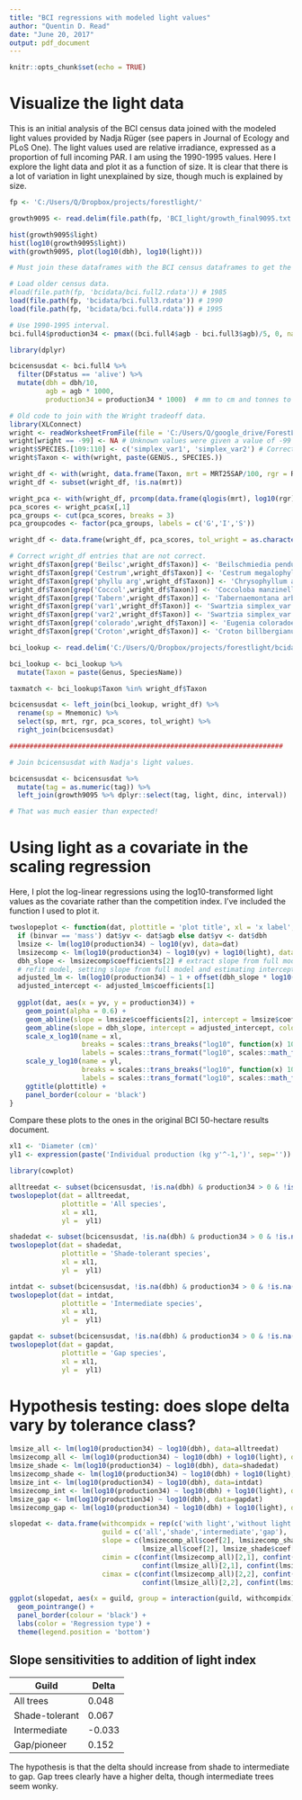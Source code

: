 ```yaml
---
title: "BCI regressions with modeled light values"
author: "Quentin D. Read"
date: "June 20, 2017"
output: pdf_document
---
```


```r
knitr::opts_chunk$set(echo = TRUE)
```

# Visualize the light data

This is an initial analysis of the BCI census data joined with the modeled light values provided by Nadja Rüger (see papers in Journal of Ecology and PLoS One). The light values used are relative irradiance, expressed as a proportion of full incoming PAR. I am using the 1990-1995 values. Here I explore the light data and plot it as a function of size. It is clear that there is a lot of variation in light unexplained by size, though much is explained by size.

```r
fp <- 'C:/Users/Q/Dropbox/projects/forestlight/'

growth9095 <- read.delim(file.path(fp, 'BCI_light/growth_final9095.txt'), stringsAsFactors = FALSE)

hist(growth9095$light)
hist(log10(growth9095$light))
with(growth9095, plot(log10(dbh), log10(light)))
```

```r
# Must join these dataframes with the BCI census dataframes to get the biomass values.

# Load older census data.
#load(file.path(fp, 'bcidata/bci.full2.rdata')) # 1985
load(file.path(fp, 'bcidata/bci.full3.rdata')) # 1990
load(file.path(fp, 'bcidata/bci.full4.rdata')) # 1995

# Use 1990-1995 interval.
bci.full4$production34 <- pmax((bci.full4$agb - bci.full3$agb)/5, 0, na.rm = T)

library(dplyr)

bcicensusdat <- bci.full4 %>%
  filter(DFstatus == 'alive') %>%
  mutate(dbh = dbh/10,
         agb = agb * 1000,
         production34 = production34 * 1000)  # mm to cm and tonnes to kg

# Old code to join with the Wright tradeoff data.
library(XLConnect)
wright <- readWorksheetFromFile(file = 'C:/Users/Q/google_drive/ForestLight/data/Shade Tolerance/Demographic/Wright et al 2010, growth mortality tradeoffs.xlsx', sheet = 1, startRow = 26) # Get rid of the lines above header.
wright[wright == -99] <- NA # Unknown values were given a value of -99
wright$SPECIES.[109:110] <- c('simplex_var1', 'simplex_var2') # Correct duplicate named subspecies.
wright$Taxon <- with(wright, paste(GENUS., SPECIES.))

wright_df <- with(wright, data.frame(Taxon, mrt = MRT25SAP/100, rgr = RGR95SAP, stringsAsFactors = FALSE))
wright_df <- subset(wright_df, !is.na(mrt))

wright_pca <- with(wright_df, prcomp(data.frame(qlogis(mrt), log10(rgr)), scale=TRUE, center=TRUE)) # 90% of variation on the growth-mortality single axis. Nice.
pca_scores <- wright_pca$x[,1]
pca_groups <- cut(pca_scores, breaks = 3)
pca_groupcodes <- factor(pca_groups, labels = c('G','I','S'))

wright_df <- data.frame(wright_df, pca_scores, tol_wright = as.character(pca_groupcodes), stringsAsFactors = FALSE)

# Correct wright_df entries that are not correct.
wright_df$Taxon[grep('Beilsc',wright_df$Taxon)] <- 'Beilschmiedia pendula'
wright_df$Taxon[grep('Cestrum',wright_df$Taxon)] <- 'Cestrum megalophyllum'
wright_df$Taxon[grep('phyllu arg',wright_df$Taxon)] <- 'Chrysophyllum argenteum'
wright_df$Taxon[grep('Coccol',wright_df$Taxon)] <- 'Coccoloba manzinellensis'
wright_df$Taxon[grep('Tabern',wright_df$Taxon)] <- 'Tabernaemontana arborea'
wright_df$Taxon[grep('var1',wright_df$Taxon)] <- 'Swartzia simplex_var.grandiflora'
wright_df$Taxon[grep('var2',wright_df$Taxon)] <- 'Swartzia simplex_var.ochnacea'
wright_df$Taxon[grep('colorado',wright_df$Taxon)] <- 'Eugenia coloradoensis'
wright_df$Taxon[grep('Croton',wright_df$Taxon)] <- 'Croton billbergianus'

bci_lookup <- read.delim('C:/Users/Q/Dropbox/projects/forestlight/bcidata/ViewTax.txt', stringsAsFactors = FALSE)

bci_lookup <- bci_lookup %>%
  mutate(Taxon = paste(Genus, SpeciesName)) 

taxmatch <- bci_lookup$Taxon %in% wright_df$Taxon

bcicensusdat <- left_join(bci_lookup, wright_df) %>%
  rename(sp = Mnemonic) %>%
  select(sp, mrt, rgr, pca_scores, tol_wright) %>%
  right_join(bcicensusdat)

####################################################################

# Join bcicensusdat with Nadja's light values.

bcicensusdat <- bcicensusdat %>%
  mutate(tag = as.numeric(tag)) %>%
  left_join(growth9095 %>% dplyr::select(tag, light, dinc, interval))

# That was much easier than expected!
```

\newpage
# Using light as a covariate in the scaling regression

Here, I plot the log-linear regressions using the log10-transformed light values as the covariate rather than the competition index. I've included the function I used to plot it.

```r
twoslopeplot <- function(dat, plottitle = 'plot title', xl = 'x label', yl = 'y label', binvar='diameter') {
  if (binvar == 'mass') dat$yv <- dat$agb else dat$yv <- dat$dbh
  lmsize <- lm(log10(production34) ~ log10(yv), data=dat)
  lmsizecomp <- lm(log10(production34) ~ log10(yv) + log10(light), data=dat)
  dbh_slope <- lmsizecomp$coefficients[2] # extract slope from full model
  # refit model, setting slope from full model and estimating intercept
  adjusted_lm <- lm(log10(production34) ~ 1 + offset(dbh_slope * log10(yv)), data=dat) 
  adjusted_intercept <- adjusted_lm$coefficients[1]
  
  ggplot(dat, aes(x = yv, y = production34)) +
    geom_point(alpha = 0.6) +
    geom_abline(slope = lmsize$coefficients[2], intercept = lmsize$coefficients[1], color = 'indianred', size = 2) +
    geom_abline(slope = dbh_slope, intercept = adjusted_intercept, color = 'steelblue1', size = 2) +
    scale_x_log10(name = xl,
                  breaks = scales::trans_breaks("log10", function(x) 10^x),
                  labels = scales::trans_format("log10", scales::math_format(10^.x))) + 
    scale_y_log10(name = yl,
                  breaks = scales::trans_breaks("log10", function(x) 10^x),
                  labels = scales::trans_format("log10", scales::math_format(10^.x))) +
    ggtitle(plottitle) +
    panel_border(colour = 'black')
}
```

\newpage
Compare these plots to the ones in the original BCI 50-hectare results document.

```r
xl1 <- 'Diameter (cm)'
yl1 <- expression(paste('Individual production (kg y'^-1,')', sep=''))

library(cowplot)

alltreedat <- subset(bcicensusdat, !is.na(dbh) & production34 > 0 & !is.na(light))
twoslopeplot(dat = alltreedat, 
             plottitle = 'All species', 
             xl = xl1, 
             yl =  yl1)

shadedat <- subset(bcicensusdat, !is.na(dbh) & production34 > 0 & !is.na(light) & tol_wright == 'S')
twoslopeplot(dat = shadedat, 
             plottitle = 'Shade-tolerant species', 
             xl = xl1, 
             yl =  yl1)

intdat <- subset(bcicensusdat, !is.na(dbh) & production34 > 0 & !is.na(light) & tol_wright == 'I')
twoslopeplot(dat = intdat, 
             plottitle = 'Intermediate species', 
             xl = xl1, 
             yl =  yl1)

gapdat <- subset(bcicensusdat, !is.na(dbh) & production34 > 0 & !is.na(light) & tol_wright == 'G')
twoslopeplot(dat = gapdat, 
             plottitle = 'Gap species', 
             xl = xl1, 
             yl =  yl1)

```

\newpage
# Hypothesis testing: does slope delta vary by tolerance class?

```r
lmsize_all <- lm(log10(production34) ~ log10(dbh), data=alltreedat)
lmsizecomp_all <- lm(log10(production34) ~ log10(dbh) + log10(light), data=alltreedat)
lmsize_shade <- lm(log10(production34) ~ log10(dbh), data=shadedat)
lmsizecomp_shade <- lm(log10(production34) ~ log10(dbh) + log10(light), data=shadedat)
lmsize_int <- lm(log10(production34) ~ log10(dbh), data=intdat)
lmsizecomp_int <- lm(log10(production34) ~ log10(dbh) + log10(light), data=intdat)
lmsize_gap <- lm(log10(production34) ~ log10(dbh), data=gapdat)
lmsizecomp_gap <- lm(log10(production34) ~ log10(dbh) + log10(light), data=gapdat)

slopedat <- data.frame(withcompidx = rep(c('with light','without light'), each=4),
                       guild = c('all','shade','intermediate','gap'),
                       slope = c(lmsizecomp_all$coef[2], lmsizecomp_shade$coef[2], lmsizecomp_int$coef[2], lmsizecomp_gap$coef[2],
                                 lmsize_all$coef[2], lmsize_shade$coef[2], lmsize_int$coef[2], lmsize_gap$coef[2]),
                       cimin = c(confint(lmsizecomp_all)[2,1], confint(lmsizecomp_shade)[2,1], confint(lmsizecomp_int)[2,1], confint(lmsizecomp_gap)[2,1],
                                 confint(lmsize_all)[2,1], confint(lmsize_shade)[2,1], confint(lmsize_int)[2,1], confint(lmsize_gap)[2,1]),
                       cimax = c(confint(lmsizecomp_all)[2,2], confint(lmsizecomp_shade)[2,2], confint(lmsizecomp_int)[2,2], confint(lmsizecomp_gap)[2,2],
                                 confint(lmsize_all)[2,2], confint(lmsize_shade)[2,2], confint(lmsize_int)[2,2], confint(lmsize_gap)[2,2]))
```

\newpage
```r
ggplot(slopedat, aes(x = guild, group = interaction(guild, withcompidx), color = withcompidx, y = slope, ymin = cimin, ymax = cimax)) +
  geom_pointrange() +
  panel_border(colour = 'black') +
  labs(color = 'Regression type') +
  theme(legend.position = 'bottom')
```

## Slope sensitivities to addition of light index

Guild            | Delta
---------------- | ------
All trees        | 0.048
Shade-tolerant   | 0.067
Intermediate     | -0.033
Gap/pioneer      | 0.152

The hypothesis is that the delta should increase from shade to intermediate to gap. Gap trees clearly have a higher delta, though intermediate trees seem wonky.